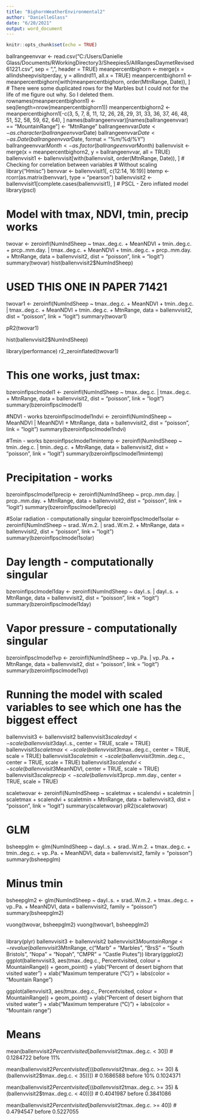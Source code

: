 ```yaml
---
title: "BighornWeatherEnvironmental2"
author: "DanielleGlass"
date: "6/20/2021"
output: word_document
---
```


```r
knitr::opts_chunk$set(echo = TRUE)
```

ballrangeenvvar <- read.csv("C:/Users/Danielle Glass/Documents/RWorkingDirectory3/Sheepies5/AllRangesDaymetRevised61221.csv", sep = ",", header = TRUE)
meanpercentbighorn <- merge(x = allindsheepvisitperday, y = allindrd11, all.x = TRUE)
meanpercentbighorn1 <- meanpercentbighorn[with(meanpercentbighorn, order(MtnRange, Date)), ]
# There were some duplicated rows for the Marbles but I could not for the life of me figure out why. So I deleted them.
rownames(meanpercentbighorn1) <- seq(length=nrow(meanpercentbighorn1))
meanpercentbighorn2 <- meanpercentbighorn1[-c(3, 5, 7, 8, 11, 12, 26, 28, 29, 31, 33, 36, 37, 46, 48, 51, 52, 58, 59, 62, 64), ]
names(ballrangeenvvar)[names(ballrangeenvvar) == "MountainRange"] <- "MtnRange"
ballrangeenvvar$Date <- as.character(ballrangeenvvar$Date)
ballrangeenvvar$Date <- as.Date(ballrangeenvvar$Date, format = "%m/%d/%Y")
ballrangeenvvar$Month <- as.factor(ballrangeenvvar$Month)
ballenvvisit <- merge(x = meanpercentbighorn2, y = ballrangeenvvar, all = TRUE)
ballenvvisit1 <- ballenvvisit[with(ballenvvisit, order(MtnRange, Date)), ]
# Checking for correlation between variables
# Without scaling
library("Hmisc")
benvvar <- ballenvvisit1[, c(12:14, 16:19)]
btemp <- rcorr(as.matrix(benvvar), type = "pearson")
ballenvvisit2 <- ballenvvisit1[complete.cases(ballenvvisit1), ]
# PSCL - Zero inflated model
library(pscl)

# Model with tmax, NDVI, tmin, precip works
twovar <- zeroinfl(NumIndSheep ~ tmax..deg.c. + MeanNDVI + tmin..deg.c. + prcp..mm.day. | tmax..deg.c. + MeanNDVI + tmin..deg.c. + prcp..mm.day. + MtnRange, data = ballenvvisit2, dist = "poisson", link = "logit")
summary(twovar)
hist(ballenvvisit2$NumIndSheep)

# USED THIS ONE IN PAPER 71421
twovar1 <- zeroinfl(NumIndSheep ~ tmax..deg.c. + MeanNDVI + tmin..deg.c. | tmax..deg.c. + MeanNDVI + tmin..deg.c. + MtnRange, data = ballenvvisit2, dist = "poisson", link = "logit")
summary(twovar1)

pR2(twovar1)


hist(ballenvvisit2$NumIndSheep)

library(performance)
r2_zeroinflated(twovar1)

# This one works, just tmax:
bzeroinflpsclmodel1 <- zeroinfl(NumIndSheep ~ tmax..deg.c. | tmax..deg.c. + MtnRange, data = ballenvvisit2, dist = "poisson", link = "logit")
summary(bzeroinflpsclmodel1)

#NDVI - works
bzeroinflpsclmodel1ndvi <- zeroinfl(NumIndSheep ~ MeanNDVI | MeanNDVI + MtnRange, data = ballenvvisit2, dist = "poisson", link = "logit")
summary(bzeroinflpsclmodel1ndvi)

#Tmin - works
bzeroinflpsclmodel1mintemp <- zeroinfl(NumIndSheep ~ tmin..deg.c. | tmin..deg.c. + MtnRange, data = ballenvvisit2, dist = "poisson", link = "logit")
summary(bzeroinflpsclmodel1mintemp)

# Precipitation - works
bzeroinflpsclmodel1precip <- zeroinfl(NumIndSheep ~ prcp..mm.day. | prcp..mm.day. + MtnRange, data = ballenvvisit2, dist = "poisson", link = "logit")
summary(bzeroinflpsclmodel1precip)

#Solar radiation - computationally singular
bzeroinflpsclmodel1solar <- zeroinfl(NumIndSheep ~ srad..W.m.2. | srad..W.m.2. + MtnRange, data = ballenvvisit2, dist = "poisson", link = "logit")
summary(bzeroinflpsclmodel1solar)

# Day length - computationally singular
bzeroinflpsclmodel1day <- zeroinfl(NumIndSheep ~ dayl..s. | dayl..s. + MtnRange, data = ballenvvisit2, dist = "poisson", link = "logit")
summary(bzeroinflpsclmodel1day)

# Vapor pressure - computationally singular
bzeroinflpsclmodel1vp <- zeroinfl(NumIndSheep ~ vp..Pa. | vp..Pa. + MtnRange, data = ballenvvisit2, dist = "poisson", link = "logit")
summary(bzeroinflpsclmodel1vp)

# Running the model with scaled variables to see which one has the biggest effect

ballenvvisit3 <- ballenvvisit2
ballenvvisit3$scaledayl <- scale(ballenvvisit3$dayl..s., center = TRUE, scale = TRUE)
ballenvvisit3$scaletmax <- scale(ballenvvisit3$tmax..deg.c., center = TRUE, scale = TRUE)
ballenvvisit3$scaletmin <- scale(ballenvvisit3$tmin..deg.c., center = TRUE, scale = TRUE)
ballenvvisit3$scalendvi <- scale(ballenvvisit3$MeanNDVI, center = TRUE, scale = TRUE)
ballenvvisit3$scaleprecip <- scale(ballenvvisit3$prcp..mm.day., center = TRUE, scale = TRUE)

scaletwovar <- zeroinfl(NumIndSheep ~ scaletmax + scalendvi + scaletmin | scaletmax + scalendvi + scaletmin + MtnRange, data = ballenvvisit3, dist = "poisson", link = "logit")
summary(scaletwovar)
pR2(scaletwovar)

# GLM
bsheepglm <- glm(NumIndSheep ~ dayl..s. + srad..W.m.2. + tmax..deg.c. + tmin..deg.c. +  vp..Pa. + MeanNDVI, data = ballenvvisit2, family = "poisson")
summary(bsheepglm)

# Minus tmin
bsheepglm2 <- glm(NumIndSheep ~ dayl..s. + srad..W.m.2. + tmax..deg.c. +  vp..Pa. + MeanNDVI, data = ballenvvisit2, family = "poisson")
summary(bsheepglm2)

vuong(twovar, bsheepglm2)
vuong(twovar1, bsheepglm2)

```graphing

```
library(plyr)
ballenvvisit3 <- ballenvvisit2
ballenvvisit3$MountainRange <- revalue(ballenvvisit3$MtnRange, c("Marb" = "Marbles", "BrsS" = "South Bristols", "Nopa" = "Nopah", "CMPR" = "Castle Piutes"))
library(ggplot2)
ggplot(ballenvvisit3, aes(tmax..deg.c., Percentvisited, colour = MountainRange)) + geom_point() + ylab("Percent of desert bighorn that visited water") + xlab("Maximum temperature (°C)") + labs(color = "Mountain Range")

ggplot(allenvvisit3, aes(tmax..deg.c., Percentvisited, colour = MountainRange)) + geom_point() + ylab("Percent of desert bighorn that visited water") + xlab("Maximum temperature (°C)") + labs(color = "Mountain range")


# Means
mean(ballenvvisit2$Percentvisited[ballenvvisit2$tmax..deg.c. < 30])
# 0.1284722 before 11%

mean(ballenvvisit2$Percentvisited[((ballenvvisit2$tmax..deg.c. >= 30) & (ballenvvisit2$tmax..deg.c. < 35))])
# 0.1686588 before 10% 0.1024371

mean(ballenvvisit2$Percentvisited[((ballenvvisit2$tmax..deg.c. >= 35) & (ballenvvisit2$tmax..deg.c. < 40))])
# 0.4041987 before 0.3841086

mean(ballenvvisit2$Percentvisited[ballenvvisit2$tmax..deg.c. >= 40])
# 0.4794547 before 0.5227055

